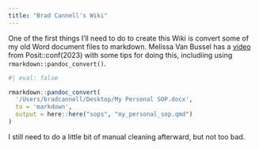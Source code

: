 ```yaml
---
title: "Brad Cannell's Wiki"
---
```


One of the first things I'll need to do to create this Wiki is convert some of my old Word document files to markdown. Melissa Van Bussel has a [video](https://www.youtube.com/@ggnot2) from Posit::conf(2023) with some tips for doing this, includiing using `rmarkdown::pandoc_convert()`.

```r
#| eval: false

rmarkdown::pandoc_convert(
  '/Users/bradcannell/Desktop/My Personal SOP.docx', 
  to = 'markdown',
  output = here::here("sops", "my_personal_sop.qmd")
)
```

I still need to do a little bit of manual cleaning afterward, but not too bad.

